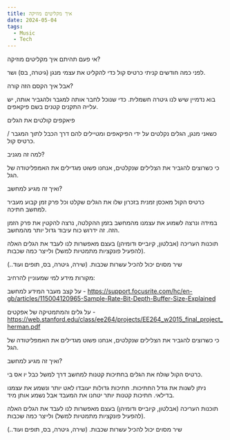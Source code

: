 ```yaml
---
title: איך מקליטים מוזיקה
date: 2024-05-04
tags:
  - Music
  - Tech
---
```


אי פעם תהיתם איך מקליטים מוזיקה?

לפני כמה חודשים קניתי כרטיס קול כדי להקליט את עצמי מנגן (גיטרה, בס) ושר.

אבל איך הקסם הזה קורה?

בוא נדמיין שיש לנו גיטרה חשמלית. כדי שנוכל לחבר אותה למגבר ולהגביר אותה, יש עלייה התקנים קטנים בשם פיקאפים. 

פיאקפים קולטים את הגלים

כשאני מנגן, הגלים נקלטים על ידי הפיקאפים ומטיילים להם דרך הכבל לתוך המגבר / כרטיס קול.

למה זה מגניב?

כי כשרוצים להגביר את הצלילים שנקלטים, אנחנו פשוט מגדילים את האמפליטודה של הגל.

ואיך זה מגיע למחשב?

כרטיס הקול מאכסן זמנית בזכרון שלו את הגלים שקלט וכל פרק זמן קבוע מעביר למחשב חתיכה.

במידה ונרצה לשמוע את עצמנו מהמחשב בזמן ההקלטה, נרצה להקטין את פרק הזמן הזה. זה ידרוש כוח עיבוד גדול יותר מהמחשב.

תוכנות העריכה (אבלטון, קיובייס ודומיהן) בעצם מאפשרות לנו לעבד את הגלים האלה (להפעיל פונקציות מתמטיות למשל) ולייצר כמה שכבות.

שיר מסוים יכול להכיל עשרות שכבות. (שירה, גיטרה, בס, תופים ועוד..)

מקורות מידע למי שמעוניין להרחיב:

על קצב מעבר המידע למחשב - https://support.focusrite.com/hc/en-gb/articles/115004120965-Sample-Rate-Bit-Depth-Buffer-Size-Explained

על גלים והמתמטיקה של אפקטים - https://web.stanford.edu/class/ee264/projects/EE264_w2015_final_project_herman.pdf



כי כשרוצים להגביר את הצלילים שנקלטים, אנחנו פשוט מגדילים את האמפליטודה של הגל.

ואיך זה מגיע למחשב?

כרטיס הקול שולח את הגלים בחתיכות קטנות למחשב דרך למשל כבל יו אס בי.

ניתן לשנות את גודל החתיכות. חתיכות גדולות יעובדו לאט יותר ונשמע את עצמנו בדילאי. חתיכות קטנות יותר יטחנו את המעבד אבל נשמע אותן מיד. 


תוכנות העריכה (אבלטון, קיובייס ודומיהן) בעצם מאפשרות לנו לעבד את הגלים האלה (להפעיל פונקציות מתמטיות למשל) ולייצר כמה שכבות.

שיר מסוים יכול להכיל עשרות שכבות. (שירה, גיטרה, בס, תופים ועוד..)